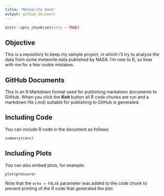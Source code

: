 ```yaml
---
title: "Meteorite Data"
output: github_document
---
```


```r
knitr::opts_chunk$set(echo = TRUE)
```

## Objective

This is a repository to keep my sample project, in which i'll try to analyze the data from some meteorite data published by NASA. I'm new to R, so bear with me for a few rookie mistakes.

## GitHub Documents

This is an R Markdown format used for publishing markdown documents to GitHub. When you click the **Knit** button all R code chunks are run and a markdown file (.md) suitable for publishing to GitHub is generated.

## Including Code

You can include R code in the document as follows:

```r
summary(cars)
```

## Including Plots

You can also embed plots, for example:

```r
plot(pressure)
```

Note that the `echo = FALSE` parameter was added to the code chunk to prevent printing of the R code that generated the plot.
